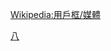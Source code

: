 {{Userbox
  |border-c=black
  |border-s=1
  |id=GTV
  |id-c=#00fa9a
  |id-fc=#ffa500
  |id-s=12
  |info=這個用戶喜歡觀賞'''[[八大綜合台]]'''
  |info-c=#1e90ff
  |info-fc=#ffffff
  |info-s=9
}}<includeonly>[[Category:喜歡觀賞八大綜合台的維基人|{{PAGENAME}}]]</includeonly><noinclude>
[[Category:媒體用戶框模板|八]]
</noinclude><noinclude>{{Clear}}[[Wikipedia:用戶框/媒體]]</noinclude>